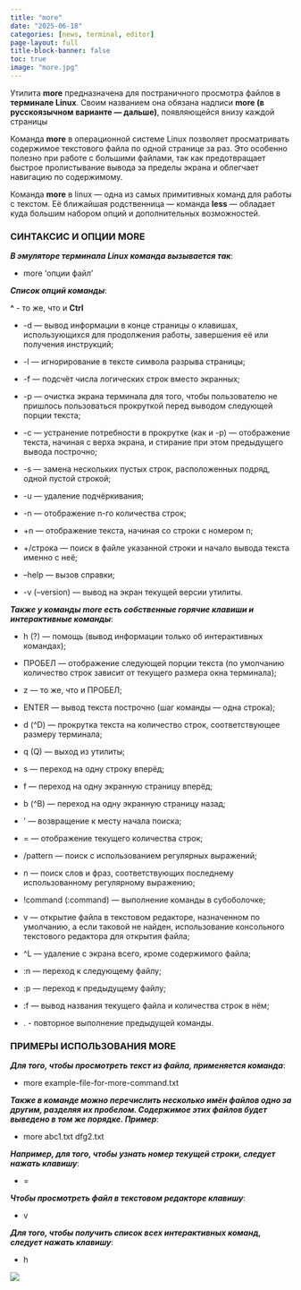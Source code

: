 ```yaml
---
title: "more"
date: "2025-06-18"
categories: [news, terminal, editor]
page-layout: full
title-block-banner: false
toc: true
image: "more.jpg"
---
```


Утилита **more** предназначена для постраничного просмотра файлов в **терминале Linux**. Своим 
названием она обязана надписи **more (в русскоязычном варианте — дальше)**, появляющейся внизу 
каждой страницы

Команда **more** в операционной системе Linux позволяет просматривать содержимое текстового файла по одной странице за раз. Это особенно полезно при работе с большими файлами, так как предотвращает быстрое пролистывание вывода за пределы экрана и облегчает навигацию по содержимому.

Команда **more** в linux — одна из самых примитивных команд для работы с текстом. Её ближайшая 
родственница — команда **less** — обладает куда большим набором опций и дополнительных 
возможностей.

### СИНТАКСИС И ОПЦИИ MORE

***В эмуляторе терминала Linux команда вызывается так***:

- more 'опции файл'

***Список опций команды***:

**^** - то же, что и **Ctrl**

- -d — вывод информации в конце страницы о клавишах, использующихся для продолжения работы, 
завершения её или получения инструкций;

- -l — игнорирование в тексте символа разрыва страницы;

- -f — подсчёт числа логических строк вместо экранных;

- -p — очистка экрана терминала для того, чтобы пользователю не пришлось пользоваться прокруткой 
перед выводом следующей порции текста;

- -c — устранение потребности в прокрутке (как и -p) — отображение текста, начиная с верха экрана,
и стирание при этом предыдущего вывода построчно;

- -s — замена нескольких пустых строк, расположенных подряд, одной пустой строкой;

- -u — удаление подчёркивания;

- -n — отображение n-го количества строк;
- +n — отображение текста, начиная со строки с номером n;

- +/строка — поиск в файле указанной строки и начало вывода текста именно с неё;

- --help — вызов справки;

- -v (--version) — вывод на экран текущей версии утилиты.

***Также у команды more есть собственные горячие клавиши и интерактивные команды***:

- h (?) — помощь (вывод информации только об интерактивных командах);

- ПРОБЕЛ — отображение следующей порции текста (по умолчанию количество строк зависит от текущего 
 размера окна терминала);

- z — то же, что и ПРОБЕЛ;

- ENTER — вывод текста построчно (шаг команды — одна строка);

- d (^D) — прокрутка текста на количество строк, соответствующее размеру терминала;

- q (Q) — выход из утилиты;

- s — переход на одну строку вперёд;

- f — переход на одну экранную страницу вперёд;

- b (^B) — переход на одну экранную страницу назад;

- ' — возвращение к месту начала поиска;

- = — отображение текущего количества строк;

- /pattern — поиск с использованием регулярных выражений;

- n — поиск слов и фраз, соответствующих последнему использованному регулярному выражению;

- !command (:command) — выполнение команды в субоболочке;

- v — открытие файла в текстовом редакторе, назначенном по умолчанию, а если таковой не найден, 
использование консольного текстового редактора для открытия файла;

- ^L — удаление с экрана всего, кроме содержимого файла;

- :n — переход к следующему файлу;

- :p — переход к предыдущему файлу;

- :f — вывод названия текущего файла и количества строк в нём;

- . - повторное выполнение предыдущей команды.

### ПРИМЕРЫ ИСПОЛЬЗОВАНИЯ MORE

***Для того, чтобы просмотреть текст из файла, применяется команда***:

- more example-file-for-more-command.txt

 ***Также в команде можно перечислить несколько имён файлов одно за другим, разделяя их пробелом. 
 Содержимое этих файлов будет выведено в том же порядке. Пример***:

- more abc1.txt dfg2.txt

***Например, для того, чтобы узнать номер текущей строки, следует нажать клавишу***:

- =

***Чтобы просмотреть файл в текстовом редакторе клавишу***:

- v

***Для того, чтобы получить список всех интерактивных команд, следует нажать клавишу***:

- h

![](more.png)

